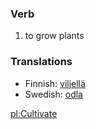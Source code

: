 ===Verb===
#to grow plants

===Translations===
*Finnish: [[viljellä]]
*Swedish: [[odla]]

[[pl:Cultivate]]